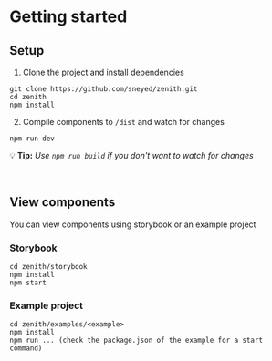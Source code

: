 
<Meta title="Docs/Contributing/Getting Started" />

# Getting started

## Setup

1. Clone the project and install dependencies

```
git clone https://github.com/sneyed/zenith.git
cd zenith
npm install
```

2. Compile components to `/dist` and watch for changes

```
npm run dev
```

💡 **Tip:** _Use `npm run build` if you don't want to watch for changes_

<br />

## View components

You can view components using storybook or an example project

### Storybook

```
cd zenith/storybook
npm install
npm start
```

### Example project

```
cd zenith/examples/<example>
npm install
npm run ... (check the package.json of the example for a start command)
```

